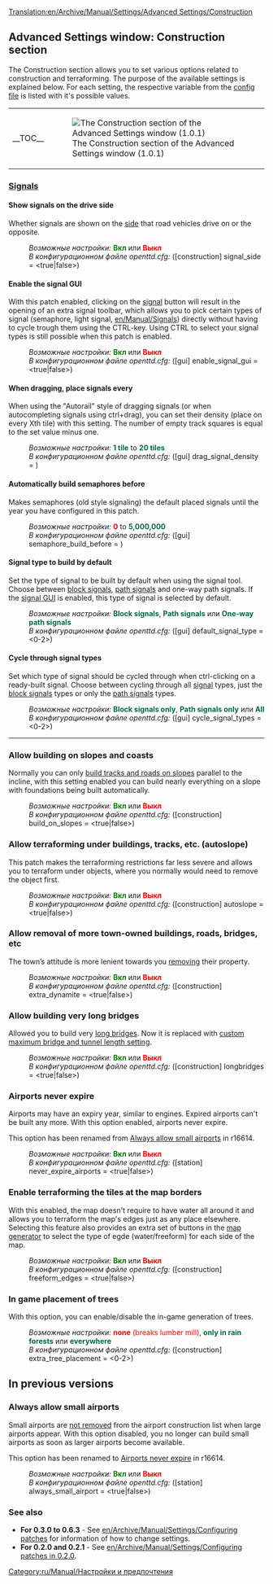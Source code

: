 [[Translation:en/Archive/Manual/Settings/Advanced Settings/Construction]]
{{ru/Перевод|en/Archive/Manual/Settings/Advanced Settings/Construction|1}}
{{ru/Archive/Manual/Settings/Расширенные настройки}}

==Advanced Settings window: Construction section==
The Construction section allows you to set various options related to construction and terraforming. The purpose of the available settings is explained below. For each setting, the respective variable from the [[ru/Archive/Manual/Settings/Openttd.cfg|config file]] is listed with it's possible values.
{| align="center"
|- valign="top"
|__TOC__
|[[File:en/Archive/Manual/Settings/Advset construction.png|frame|left|The Construction section of the Advanced Settings window (1.0.1)]]
|}

===<u>Signals</u>===
====Show signals on the drive side====
{{en/Feature|Old|align="right"|text=(since 0.2.0)}}
Whether signals are shown on the [[en/Archive/Manual/Settings/Show signals on the drive side|side]] that road vehicles drive on or the opposite.
:''Возможные настройки:'' <span style="color:green">'''Вкл'''</span> или <span style="color:red">'''Выкл'''</span>
:''В конфигурационном файле openttd.cfg:'' ([construction] signal_side = <true|false>)
{{en/-}}
====Enable the signal GUI====
{{en/Feature|0.6|align="right"|text=(since 0.6.0)}}
With this patch enabled, clicking on the [[en/Manual/Signals|signal]] button will result in the opening of an extra signal toolbar, which allows you to pick certain types of signal (semaphore, light signal, [[en/Manual/Signals]]) directly without having to cycle trough them using the CTRL-key. Using CTRL to select your signal types is still possible when this patch is enabled.
:''Возможные настройки:'' <span style="color:green">'''Вкл'''</span> или <span style="color:red">'''Выкл'''</span>
:''В конфигурационном файле openttd.cfg:'' ([gui] enable_signal_gui = <true|false>) 
{{en/-}}
====When dragging, place signals every====
{{en/Feature|Old|align="right"|text=(since 0.3.4)}}
When using the "Autorail" style of dragging signals (or when autocompleting signals using ctrl+drag), you can set their density (place on every Xth tile) with this setting. The number of empty track squares is equal to the set value minus one.
:''Возможные настройки:'' <span style="color:#00693E">'''1 tile'''</span> to <span style="color:#00693E">'''20 tiles'''</span>
:''В конфигурационном файле openttd.cfg:'' ([gui] drag_signal_density = <num_val>) 
{{en/-}}
====Automatically build semaphores before====
{{en/Feature|0.6|align="right"|text=(since 0.6.0)}}
Makes semaphores (old style signaling) the default placed signals until the year you have configured in this patch.
:''Возможные настройки:'' <span style="color:red">'''0'''</span> to <span style="color:#00693E">'''5,000,000'''</span>
:''В конфигурационном файле openttd.cfg:'' ([gui] semaphore_build_before = <year>) 
{{en/-}}
====Signal type to build by default====
{{en/Feature|0.7|align="right"|text=(since 0.7.0)}}
Set the type of signal to be built by default when using the signal tool. Choose between [[en/Manual/Signals#block-signals|block signals]], [[en/Manual/Signals#path-signals|path signals]] and one-way path signals. If the [[#enable-the-signal-gui|signal GUI]] is enabled, this type of signal is selected by default.
:''Возможные настройки:'' <span style="color:#00693E">'''Block signals'''</span>, <span style="color:#00693E">'''Path signals'''</span> или <span style="color:#00693E">'''One-way path signals'''</span>
:''В конфигурационном файле openttd.cfg:'' ([gui] default_signal_type = <0-2>)
{{en/-}}
====Cycle through signal types====
{{en/Feature|0.7|align="right"|text=(since 0.7.0)}}
Set which type of signal should be cycled through when ctrl-clicking on a ready-built signal. Choose between cycling through all [[en/Manual/Signals|signal]] types, just the [[en/Manual/Signals#block-signals|block signals]] types or only the [[en/Manual/Signals#path-signals|path signals]] types.
:''Возможные настройки:'' <span style="color:#00693E">'''Block signals only'''</span>, <span style="color:#00693E">'''Path signals only'''</span> или <span style="color:#00693E">'''All'''</span>
:''В конфигурационном файле openttd.cfg:'' ([gui] cycle_signal_types = <0-2>)
{{en/-}}
----
===Allow building on slopes and coasts===
{{en/Feature|Old|align="right"|text=(since 0.2.0)}}
Normally you can only [[en/Archive/Manual/Settings/Build on slopes|build tracks and roads on slopes]] parallel to the incline, with this setting enabled you can build nearly everything on a slope with foundations being built automatically.
:''Возможные настройки:'' <span style="color:green">'''Вкл'''</span> или <span style="color:red">'''Выкл'''</span>
:''В конфигурационном файле openttd.cfg:'' ([construction] build_on_slopes = <true|false>)
{{en/-}}
===Allow terraforming under buildings, tracks, etc. (autoslope)===
{{en/Feature|0.6|align="right"|text=(since 0.6.0)}}
This patch makes the terraforming restrictions far less severe and allows you to terraform under objects, where you normally would need to remove the object first.
:''Возможные настройки:'' <span style="color:green">'''Вкл'''</span> или <span style="color:red">'''Выкл'''</span>
:''В конфигурационном файле openttd.cfg:'' ([construction] autoslope = <true|false>)
{{en/-}}
===Allow removal of more town-owned buildings, roads, bridges, etc===
{{en/Feature|Old|align="right"|text=(since 0.3.3)}}
The town’s attitude is more lenient towards you [[en/Archive/Manual/Settings/Extra dynamite|removing]] their property.
:''Возможные настройки:'' <span style="color:green">'''Вкл'''</span> или <span style="color:red">'''Выкл'''</span>
:''В конфигурационном файле openttd.cfg:'' ([construction] extra_dynamite = <true|false>) 
{{en/-}}
===Allow building very long bridges===
{{ru/Manual/Устарело}} 
{{en/Archive/Feature period|Old|1.0|align="right"|text=(since 0.2.0)}}
Allowed you to build very [[en/Archive/Manual/Settings/Longer bridges|long bridges]]. Now it is replaced with [[en/Archive/OpenTTD/OpenTTD 1.1.0#1-1-0-beta5-2011-02-04|custom maximum bridge and tunnel length setting]].
:''Возможные настройки:'' <span style="color:green">'''Вкл'''</span> или <span style="color:red">'''Выкл'''</span>
:''В конфигурационном файле openttd.cfg:'' ([construction] longbridges = <true|false>)
{{en/-}}

===Airports never expire===
{{en/Feature|1.0|align="right"|text=(since 1.0.0)}}
Airports may have an expiry year, similar to engines. Expired airports can't be built any more. With this option enabled, airports never expire.

This option has been renamed from [[#always-allow-small-airports|Always allow small airports]] in r16614.
:''Возможные настройки:'' <span style="color:green">'''Вкл'''</span> или <span style="color:red">'''Выкл'''</span>
:''В конфигурационном файле openttd.cfg:'' ([station] never_expire_airports = <true|false>)
{{en/-}}

===Enable terraforming the tiles at the map borders===
{{en/Feature|0.7|align="right"|text=(since 0.7.0)}}
With this enabled, the map doesn't require to have water all around it and allows you to terraform the map's edges just as any place elsewhere. Selecting this feature also provides an extra set of buttons in the [[en/Archive/Manual/Terra Genesis Perlin|map generator]] to select the type of egde (water/freeform) for each side of the map.
:''Возможные настройки:'' <span style="color:green">'''Вкл'''</span> или <span style="color:red">'''Выкл'''</span>
:''В конфигурационном файле openttd.cfg:'' ([construction] freeform_edges = <true|false>)
{{en/-}}
===In game placement of trees===
{{en/Feature|1.0|align="right"|text=(since 1.0.0)}}
With this option, you can enable/disable the in-game generation of trees.
:''Возможные настройки:'' <span style="color:red">'''none''' (breaks lumber mill)</span>, <span style="color:#00693E">'''only in rain forests'''</span> или <span style="color:#00693E">'''everywhere'''</span>
:''В конфигурационном файле openttd.cfg:'' ([construction] extra_tree_placement = <0-2>)
{{en/-}}

==In previous versions==
===Always allow small airports===
{{en/Feature|-0.7|align="right"|text=(since 0.3.2 to 0.7.5)}}
Small airports are [[en/Archive/Manual/Settings/Always allow small airport|not removed]] from the airport construction list when large airports appear. With this option disabled, you no longer can build small airports as soon as larger airports become available.

This option has been renamed to [[#airports-never-expire|Airports never expire]] in r16614.
:''Возможные настройки:'' <span style="color:green">'''Вкл'''</span> или <span style="color:red">'''Выкл'''</span>
:''В конфигурационном файле openttd.cfg:'' ([station] always_small_airport = <true|false>) 
{{en/-}}
===See also===
*'''For 0.3.0 to 0.6.3''' - See [[en/Archive/Manual/Settings/Configuring patches]] for information of how to change settings.
*'''For 0.2.0 and 0.2.1''' - See [[en/Archive/Manual/Settings/Configuring patches in 0.2.0]].
[[Category:ru/Manual/Настройки и предпочтения]]